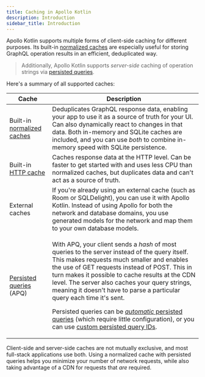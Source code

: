```yaml
---
title: Caching in Apollo Kotlin
description: Introduction
sidebar_title: Introduction
---
```


Apollo Kotlin supports multiple forms of client-side caching for different purposes. Its built-in [normalized caches](./normalized-cache/) are especially useful for storing GraphQL operation results in an efficient, deduplicated way.

> Additionally, Apollo Kotlin supports _server-side_ caching of operation strings via [persisted queries](../advanced/persisted-queries/).

Here's a summary of all supported caches:

| Cache | Description |
|-------|-------------|
| Built-in [normalized caches](./normalized-cache/) | Deduplicates GraphQL response data, enabling your app to use it as a source of truth for your UI. Can also dynamically react to changes in that data. Both in-memory and SQLite caches are included, and you can use _both_ to combine in-memory speed with SQLite persistence. |
| Built-in [HTTP cache](./http-cache/) | Caches response data at the HTTP level. Can be faster to get started with and uses less CPU than normalized caches, but duplicates data and can't act as a source of truth. |
| External caches | If you're already using an external cache (such as Room or SQLDelight), you can use it with Apollo Kotlin. Instead of using Apollo for both the network and database domains, you use generated models for the network and map them to your own database models. |
| [Persisted queries](../advanced/persisted-queries/) (APQ) | <p>With APQ, your client sends a _hash_ of most queries to the server instead of the query itself. This makes requests much smaller and enables the use of GET requests instead of POST. This in turn makes it possible to cache results at the CDN level. The server also caches your query strings, meaning it doesn't have to parse a particular query each time it's sent. </p> <p>Persisted queries can be [_automatic_ persisted queries](https://www.apollographql.com/docs/apollo-server/performance/apq/) (which require little configuration), or you can use [custom persisted query IDs](../advanced/persisted-queries/#custom-id-for-persisted-queries).</p> |

Client-side and server-side caches are not mutually exclusive, and most full-stack applications use both. Using a normalized cache with persisted queries helps you minimize your number of network requests, while also taking advantage of a CDN for requests that _are_ required.
